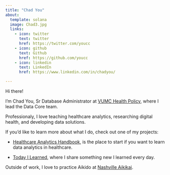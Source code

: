 ```yaml
---
title: "Chad You"
about:
  template: solana
  image: Chad3.jpg
  links:
    - icon: twitter
      text: twitter
      href: https://twitter.com/youcc
    - icon: github
      text: Github
      href: https://github.com/youcc
    - icon: linkedin
      text: LinkedIn
      href: https://www.linkedin.com/in/chadyou/

---
```


Hi there!

I'm Chad You, Sr Database Administrator at [VUMC Health Policy](https://www.vumc.org/health-policy/welcome-health-policy), where I lead the Data Core team.

Professionaly, I love teaching healthcare analytics, researching digital health, and developing data solutions. 

If you'd like to learn more about what I do, check out one of my projects:

-   [Healthcare Analytics Handbook](https://github.com/youcc/healthcare_analytics_handbook), is the place to start if you want to learn data analytics in healthcare. 

-   [Today I Learned](https://github.com/youcc/til), where I share something new I learned every day.

Outside of work, I love to practice Aikido at [Nashville Aikikai](https://nashvilleaikikai.org/).
